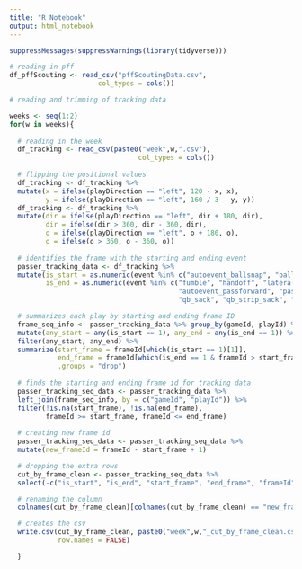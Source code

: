 ```yaml
---
title: "R Notebook"
output: html_notebook
---
```

```r
suppressMessages(suppressWarnings(library(tidyverse)))
```

```r
# reading in pff
df_pffScouting <- read_csv("pffScoutingData.csv",
                      col_types = cols())
```


```r
# reading and trimming of tracking data

weeks <- seq(1:2)
for(w in weeks){
    
  # reading in the week  
  df_tracking <- read_csv(paste0("week",w,".csv"),
                                col_types = cols())
  
  # flipping the positional values
  df_tracking <- df_tracking %>%
  mutate(x = ifelse(playDirection == "left", 120 - x, x),
         y = ifelse(playDirection == "left", 160 / 3 - y, y))
  df_tracking <- df_tracking %>%
  mutate(dir = ifelse(playDirection == "left", dir + 180, dir),
         dir = ifelse(dir > 360, dir - 360, dir),
         o = ifelse(playDirection == "left", o + 180, o),
         o = ifelse(o > 360, o - 360, o))
  
  # identifies the frame with the starting and ending event
  passer_tracking_data <- df_tracking %>%
  mutate(is_start = as.numeric(event %in% c("autoevent_ballsnap", "ball_snap")),
         is_end = as.numeric(event %in% c("fumble", "handoff", "lateral",
                                          "autoevent_passforward", "pass_forward",
                                          "qb_sack", "qb_strip_sack", "run")))

  # summarizes each play by starting and ending frame ID
  frame_seq_info <- passer_tracking_data %>% group_by(gameId, playId) %>%
  mutate(any_start = any(is_start == 1), any_end = any(is_end == 1)) %>%
  filter(any_start, any_end) %>%
  summarize(start_frame = frameId[which(is_start == 1)[1]],
            end_frame = frameId[which(is_end == 1 & frameId > start_frame)[1]], 
            .groups = "drop")
  
  # finds the starting and ending frame id for tracking data
  passer_tracking_seq_data <- passer_tracking_data %>%
  left_join(frame_seq_info, by = c("gameId", "playId")) %>%
  filter(!is.na(start_frame), !is.na(end_frame),
         frameId >= start_frame, frameId <= end_frame)
  
  # creating new frame id
  passer_tracking_seq_data <- passer_tracking_seq_data %>%
  mutate(new_frameId = frameId - start_frame + 1)

  # dropping the extra rows
  cut_by_frame_clean <- passer_tracking_seq_data %>% 
  select(-c("is_start", "is_end", "start_frame", "end_frame", "frameId"))

  # renaming the column
  colnames(cut_by_frame_clean)[colnames(cut_by_frame_clean) == "new_frameId"] = "frameId"

  # creates the csv
  write.csv(cut_by_frame_clean, paste0("week",w,"_cut_by_frame_clean.csv"), 
            row.names = FALSE)

  }
```
